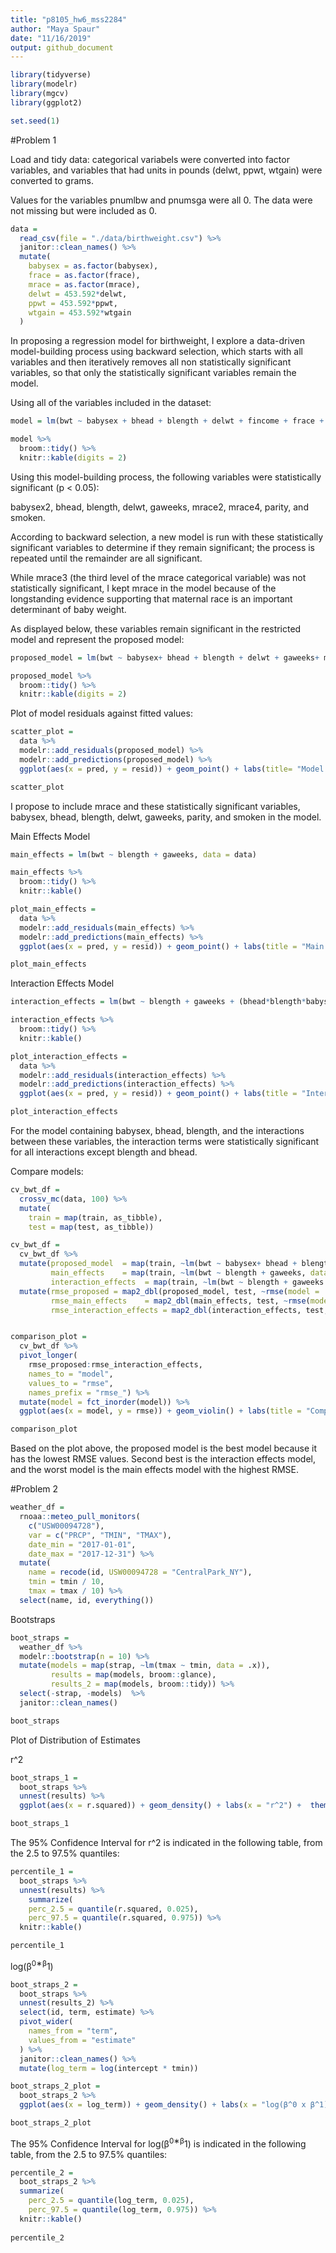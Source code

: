 ```yaml
---
title: "p8105_hw6_mss2284"
author: "Maya Spaur"
date: "11/16/2019"
output: github_document
---
```


```r
library(tidyverse)
library(modelr)
library(mgcv)
library(ggplot2)

set.seed(1)   
```

#Problem 1

Load and tidy data: categorical variabels were converted into factor variables, and variables that had units in pounds (delwt, ppwt, wtgain) were converted to grams.

Values for the variables pnumlbw and pnumsga were all 0. The data were not missing but were included as 0.

```r
data = 
  read_csv(file = "./data/birthweight.csv") %>%
  janitor::clean_names() %>%
  mutate(
    babysex = as.factor(babysex),
    frace = as.factor(frace),
    mrace = as.factor(mrace),
    delwt = 453.592*delwt,
    ppwt = 453.592*ppwt,
    wtgain = 453.592*wtgain
  )

```

In proposing a regression model for birthweight, I explore a data-driven model-building process using backward selection, which starts with all variables and then iteratively removes all non statistically significant variables, so that only the statistically significant variables remain the model.

Using all of the variables included in the dataset:

```r
model = lm(bwt ~ babysex + bhead + blength + delwt + fincome + frace + gaweeks + malform + menarche + mheight + momage + mrace + parity + pnumlbw + pnumsga + ppbmi + ppwt + smoken + wtgain, data = data)

model %>%
  broom::tidy() %>%
  knitr::kable(digits = 2)
```

Using this model-building process, the following variables were statistically significant (p < 0.05):

babysex2, bhead, blength, delwt, gaweeks, mrace2, mrace4, parity, and smoken.

According to backward selection, a new model is run with these statistically significant variables to determine if they remain significant; the process is repeated until the remainder are all significant. 

While mrace3 (the third level of the mrace categorical variable) was not statistically significant, I kept mrace in the model because of the longstanding evidence supporting that maternal race is an important determinant of baby weight.

As displayed below, these variables remain significant in the restricted model and represent the proposed model: 

```r

proposed_model = lm(bwt ~ babysex+ bhead + blength + delwt + gaweeks+ mrace + parity + smoken, data = data)

proposed_model %>%
  broom::tidy() %>%
  knitr::kable(digits = 2)

```

Plot of model residuals against fitted values:

```r
scatter_plot =
  data %>% 
  modelr::add_residuals(proposed_model) %>% 
  modelr::add_predictions(proposed_model) %>%
  ggplot(aes(x = pred, y = resid)) + geom_point() + labs(title= "Model residues against fitted values for Proposed Model")

scatter_plot
```

I propose to include mrace and these statistically significant variables, babysex, bhead, blength, delwt, gaweeks, parity, and smoken in the model.


Main Effects Model

```r

main_effects = lm(bwt ~ blength + gaweeks, data = data)

main_effects %>%
  broom::tidy() %>%
  knitr::kable()

plot_main_effects =
  data %>% 
  modelr::add_residuals(main_effects) %>%
  modelr::add_predictions(main_effects) %>%
  ggplot(aes(x = pred, y = resid)) + geom_point() + labs(title = "Main Effects")

plot_main_effects
```

Interaction Effects Model

```r

interaction_effects = lm(bwt ~ blength + gaweeks + (bhead*blength*babysex), data = data)

interaction_effects %>%
  broom::tidy() %>%
  knitr::kable()

plot_interaction_effects =
  data %>% 
  modelr::add_residuals(interaction_effects) %>%
  modelr::add_predictions(interaction_effects) %>%
  ggplot(aes(x = pred, y = resid)) + geom_point() + labs(title = "Interaction Effects")

plot_interaction_effects
```

For the model containing babysex, bhead, blength, and the interactions between these variables, the interaction terms were statistically significant for all interactions except blength and bhead.

Compare models:

```r
cv_bwt_df =
  crossv_mc(data, 100) %>%
  mutate(
    train = map(train, as_tibble),
    test = map(test, as_tibble))

cv_bwt_df = 
  cv_bwt_df %>% 
  mutate(proposed_model  = map(train, ~lm(bwt ~ babysex+ bhead + blength + delwt + gaweeks+ mrace + parity + smoken, data = .x)),
         main_effects    = map(train, ~lm(bwt ~ blength + gaweeks, data = .x)),
         interaction_effects  = map(train, ~lm(bwt ~ blength + gaweeks + (bhead*blength*babysex), data = .x))) %>% 
  mutate(rmse_proposed = map2_dbl(proposed_model, test, ~rmse(model = .x, data = .y)),
         rmse_main_effects    = map2_dbl(main_effects, test, ~rmse(model = .x, data = .y)),
         rmse_interaction_effects = map2_dbl(interaction_effects, test, ~rmse(model = .x, data = .y)))


comparison_plot = 
  cv_bwt_df %>% 
  pivot_longer(
    rmse_proposed:rmse_interaction_effects,
    names_to = "model", 
    values_to = "rmse",
    names_prefix = "rmse_") %>% 
  mutate(model = fct_inorder(model)) %>% 
  ggplot(aes(x = model, y = rmse)) + geom_violin() + labs(title = "Comparison of Models")

comparison_plot
```


Based on the plot above, the proposed model is the best model because it has the lowest RMSE values. Second best is the interaction effects model, and the worst model is the main effects model with the highest RMSE.

#Problem 2


```r
weather_df = 
  rnoaa::meteo_pull_monitors(
    c("USW00094728"),
    var = c("PRCP", "TMIN", "TMAX"), 
    date_min = "2017-01-01",
    date_max = "2017-12-31") %>%
  mutate(
    name = recode(id, USW00094728 = "CentralPark_NY"),
    tmin = tmin / 10,
    tmax = tmax / 10) %>%
  select(name, id, everything())

```

Bootstraps

```r
boot_straps = 
  weather_df %>% 
  modelr::bootstrap(n = 10) %>%
  mutate(models = map(strap, ~lm(tmax ~ tmin, data = .x)),
         results = map(models, broom::glance),
         results_2 = map(models, broom::tidy)) %>%
  select(-strap, -models)  %>%
  janitor::clean_names()

boot_straps
```


Plot of Distribution of Estimates


r^2
```r
boot_straps_1 =
  boot_straps %>% 
  unnest(results) %>%
  ggplot(aes(x = r.squared)) + geom_density() + labs(x = "r^2") +  theme_minimal()

boot_straps_1

```

The 95% Confidence Interval for r^2 is indicated in the following table, from the 2.5 to 97.5% quantiles:

```r
percentile_1 = 
  boot_straps %>% 
  unnest(results) %>%
    summarize(
    perc_2.5 = quantile(r.squared, 0.025),
    perc_97.5 = quantile(r.squared, 0.975)) %>%
  knitr::kable()

percentile_1
```




log(β^0∗β^1)

```r
boot_straps_2 =
  boot_straps %>% 
  unnest(results_2) %>%
  select(id, term, estimate) %>%
  pivot_wider(
    names_from = "term",
    values_from = "estimate"
  ) %>%
  janitor::clean_names() %>%
  mutate(log_term = log(intercept * tmin)) 

boot_straps_2_plot =
  boot_straps_2 %>%
  ggplot(aes(x = log_term)) + geom_density() + labs(x = "log(β^0 x β^1)") + theme_minimal()

boot_straps_2_plot

```

The 95% Confidence Interval for log(β^0∗β^1) is indicated in the following table, from the 2.5 to 97.5% quantiles:

```r
percentile_2 = 
  boot_straps_2 %>%
  summarize(
    perc_2.5 = quantile(log_term, 0.025),
    perc_97.5 = quantile(log_term, 0.975)) %>%
  knitr::kable()
  
percentile_2  

```


